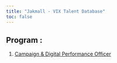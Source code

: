 ```yaml
---
title: "Jakmall - VIX Talent Database"
toc: false
---
```


## Program :

1.  [Campaign & Digital Performance Officer](https://jakmall-vix-talent-database.netlify.app/cdpo.html "Campaign & Digital Performance Officer")
